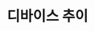 ---
id: device-trend
title: 디바이스 추이
description: 디바이스 추이를 안내합니다.
keywords: [ NMS, 디바이스, 디바이스 추이 ]
---